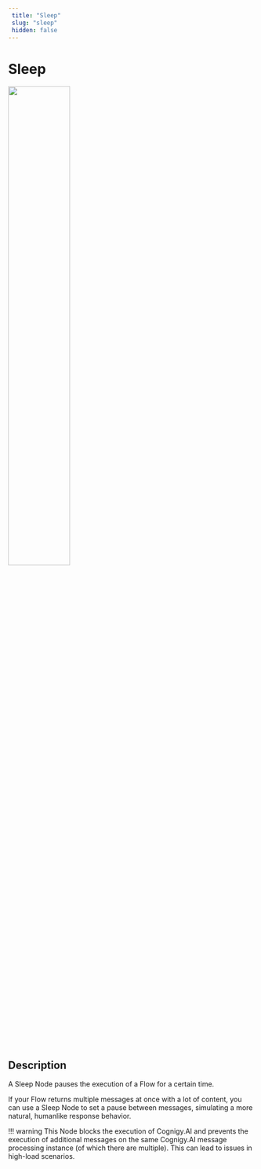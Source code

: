 ```yaml
---
 title: "Sleep" 
 slug: "sleep" 
 hidden: false 
---
```

# Sleep

<Frame>
  <img class="image-center" src="../../../../../_assets/ai/build/node-reference/logic/sleep.png" width="50%" />
</Frame>

## Description

A Sleep Node pauses the execution of a Flow for a certain time.

If your Flow returns multiple messages at once with a lot of content, you can use a Sleep Node to set a pause between messages, simulating a more natural, humanlike response behavior.

!!! warning
    This Node blocks the execution of Cognigy.AI and prevents the execution of additional messages on the same Cognigy.AI message processing instance (of which there are multiple). This can lead to issues in high-load scenarios.